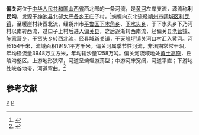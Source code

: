 '''偏关河'''位于[[中华人民共和国|中华人民共和国]][[山西省|山西省]]西北部的一条河流，是[[黄河|黄河]]左岸支流，源流称'''利民沟'''，发源于[[神池县|神池县]]北部[[大严备乡|大严备乡]]王庄子村，<ref>{{cite web |title=朔州市朔城区关于朱家川河、偏关河朔城区段干流河道管理范围划界成果的公告 |url=http://www.sxsznews.com/html/71/content-443006.shtml |website=朔州新闻网 |accessdate=2021-03-10}}</ref>蜿蜒向东北流经[[朔州市|朔州市]][[朔城区|朔城区]][[利民镇_(朔州市)|利民镇]]，至暖崖村转西北流，经朔州市[[平鲁区|平鲁区]][[下木角乡|下木角乡]]、[[下水头乡|下水头乡]]，于下水头乡下乃河村以南转西流，过口子上村后进入[[偏关县|偏关县]]，之后逐渐转西南流，经偏关县[[老营镇|老营镇]]、[[陈家营乡|陈家营乡]]，于[[窑头乡|窑头乡]]转西北流，经县城[[新关镇_(偏关县)|新关镇]]，于[[天峰坪镇|天峰坪镇]]关河口村汇入黄河。河长154千米，流域面积1919.1平方千米。偏关河属季节性河流，非汛期常常干涸，年均径流量3948万立方米，年均输沙量1258万吨。偏关河流域地处[[黄土高原|黄土高原]]，丘陵沟壑区。上游地形狭窄，河道呈蜿蜒游荡型；中游河床宽阔，河道平直；下游地处峡谷地带，河道弯曲。<ref name="中国河湖大典">{{cite book zh |author=《[[中国河湖大典|中国河湖大典]]》编纂委员会 |title=《中国河湖大典·黄河卷》 |format=M |edition=1 |location=北京 |publisher=中国水利水电出版社 |date=2014年4月 |pages=118页 |id= ISBN 978-7-5170-1937-4}}</ref>

==参考文献==
{{reflist}}

{{黄河}}
{{China-river-stub}}

[[Category:黄河支流|P]]
[[Category:山西河流|P]]